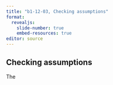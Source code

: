 ```yaml
---
title: "b1-12-03, Checking assumptions"
format: 
  revealjs:
    slide-number: true
    embed-resources: true
editor: source
---
```


## Checking assumptions

:::notes
The
:::
  
